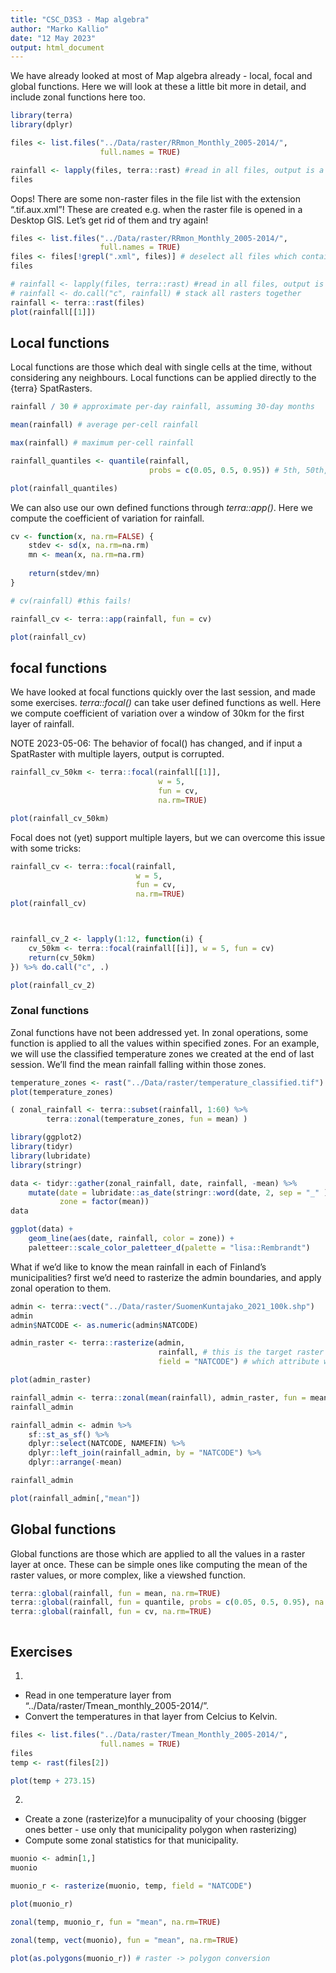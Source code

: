 ```yaml
---
title: "CSC_D3S3 - Map algebra"
author: "Marko Kallio"
date: "12 May 2023"
output: html_document
---
```



We have already looked at most of Map algebra already - local, focal and global functions. Here we will look at these a little bit more in detail, and include zonal functions here too.

```r
library(terra)
library(dplyr)

files <- list.files("../Data/raster/RRmon_Monthly_2005-2014/", 
                    full.names = TRUE)

rainfall <- lapply(files, terra::rast) #read in all files, output is a list
files
```

Oops! There are some non-raster files in the file list with the extension ".tif.aux.xml"! These are created e.g. when the raster file is opened in a Desktop GIS. Let's get rid of them and try again!


```r
files <- list.files("../Data/raster/RRmon_Monthly_2005-2014/", 
                    full.names = TRUE)
files <- files[!grepl(".xml", files)] # deselect all files which contain string ".xml"
files

# rainfall <- lapply(files, terra::rast) #read in all files, output is a list
# rainfall <- do.call("c", rainfall) # stack all rasters together
rainfall <- terra::rast(files)
plot(rainfall[[1]])
```



## Local functions

Local functions are those which deal with single cells at the time, without considering any neighbours. Local functions can be applied directly to the {terra} SpatRasters.

```r

rainfall / 30 # approximate per-day rainfall, assuming 30-day months

mean(rainfall) # average per-cell rainfall

max(rainfall) # maximum per-cell rainfall

rainfall_quantiles <- quantile(rainfall, 
                               probs = c(0.05, 0.5, 0.95)) # 5th, 50th, and 95th percentiles

plot(rainfall_quantiles)
```

We can also use our own defined functions through *terra::app()*. Here we compute the coefficient of variation for rainfall.

```r
cv <- function(x, na.rm=FALSE) {
    stdev <- sd(x, na.rm=na.rm)
    mn <- mean(x, na.rm=na.rm)
    
    return(stdev/mn)
}

# cv(rainfall) #this fails!

rainfall_cv <- terra::app(rainfall, fun = cv)

plot(rainfall_cv)

```


## focal functions

We have looked at focal functions quickly over the last session, and made some exercises. *terra::focal()* can take user defined functions as well. Here we compute coefficient of variation over a window of 30km for the first layer of rainfall. 

NOTE 2023-05-06: The behavior of focal() has changed, and if input a SpatRaster with multiple layers, output is corrupted. 

```r

rainfall_cv_50km <- terra::focal(rainfall[[1]],
                                 w = 5,
                                 fun = cv,
                                 na.rm=TRUE)

plot(rainfall_cv_50km)

```

Focal does not (yet) support multiple layers, but we can overcome this issue with some tricks:

```r

rainfall_cv <- terra::focal(rainfall,
                            w = 5,
                            fun = cv,
                            na.rm=TRUE)
plot(rainfall_cv)



rainfall_cv_2 <- lapply(1:12, function(i) {
    cv_50km <- terra::focal(rainfall[[i]], w = 5, fun = cv)
    return(cv_50km)
}) %>% do.call("c", .)

plot(rainfall_cv_2)
```



### Zonal functions

Zonal functions have not been addressed yet. In zonal operations, some function is applied to all the values within specified zones. For an example, we will use the classified temperature zones we created at the end of last session. We'll find the mean rainfall falling within those zones.

```r

temperature_zones <- rast("../Data/raster/temperature_classified.tif")
plot(temperature_zones)

( zonal_rainfall <- terra::subset(rainfall, 1:60) %>% 
        terra::zonal(temperature_zones, fun = mean) )

library(ggplot2)
library(tidyr)
library(lubridate)
library(stringr)

data <- tidyr::gather(zonal_rainfall, date, rainfall, -mean) %>% 
    mutate(date = lubridate::as_date(stringr::word(date, 2, sep = "_" )),
           zone = factor(mean))
data

ggplot(data) +
    geom_line(aes(date, rainfall, color = zone)) +
    paletteer::scale_color_paletteer_d(palette = "lisa::Rembrandt")

```

What if we'd like to know the mean rainfall in each of Finland's municipalities? first we'd need to rasterize the admin boundaries, and apply zonal operation to them.

```r

admin <- terra::vect("../Data/raster/SuomenKuntajako_2021_100k.shp")
admin
admin$NATCODE <- as.numeric(admin$NATCODE)

admin_raster <- terra::rasterize(admin,
                                 rainfall, # this is the target raster which is used for rasterization
                                 field = "NATCODE") # which attribute we're rasterizing 

plot(admin_raster)

rainfall_admin <- terra::zonal(mean(rainfall), admin_raster, fun = mean, na.rm=TRUE)
rainfall_admin

rainfall_admin <- admin %>% 
    sf::st_as_sf() %>% 
    dplyr::select(NATCODE, NAMEFIN) %>% 
    dplyr::left_join(rainfall_admin, by = "NATCODE") %>%
    dplyr::arrange(-mean)

rainfall_admin

plot(rainfall_admin[,"mean"])
```



## Global functions

Global functions are those which are applied to all the values in a raster layer at once. These can be simple ones like computing the mean of the raster values, or more complex, like a viewshed function.

```r

terra::global(rainfall, fun = mean, na.rm=TRUE)
terra::global(rainfall, fun = quantile, probs = c(0.05, 0.5, 0.95), na.rm=TRUE)
terra::global(rainfall, fun = cv, na.rm=TRUE)



```



## Exercises

1.

* Read in one temperature layer from "../Data/raster/Tmean_monthly_2005-2014/".
* Convert the temperatures in that layer from Celcius to Kelvin.

```r
files <- list.files("../Data/raster/Tmean_Monthly_2005-2014/",
                    full.names = TRUE)
files
temp <- rast(files[2])

plot(temp + 273.15)

```

2. 

* Create a zone (rasterize)for a munucipality of your choosing (bigger ones better - use only that municipality polygon when rasterizing)
* Compute some zonal statistics for that municipality.

```r
muonio <- admin[1,]
muonio

muonio_r <- rasterize(muonio, temp, field = "NATCODE")

plot(muonio_r)

zonal(temp, muonio_r, fun = "mean", na.rm=TRUE)

zonal(temp, vect(muonio), fun = "mean", na.rm=TRUE)

plot(as.polygons(muonio_r)) # raster -> polygon conversion
```

